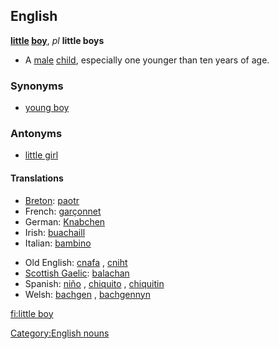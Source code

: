 ==English==

'''[[little]] [[boy]]''', ''pl'' '''little boys'''

* A [[male]] [[child]], especially one younger than ten years of age.

===Synonyms===
* [[young boy]]

===Antonyms===
* [[little girl]]

====Translations====
{{rfc-level|Translations at L4+ not in L3 POS section}}
{{top}}
* [[Breton]]: [[paotr]] {{m}}
* French: [[garçonnet]] {{m}}
* German: [[Knabchen]] {{m}}
* Irish: [[buachaill]] {{m}}
* Italian: [[bambino]] {{m}}
{{mid}}
* Old English: [[cnafa]] {{m}}, [[cniht]] {{m}}
* [[Scottish Gaelic]]: [[balachan]] {{m}}
* Spanish: [[niño]] {{m}}, [[chiquito]] {{m}}, [[chiquitin]] {{m}}
* Welsh: [[bachgen]] {{m}}, [[bachgennyn]] {{m}}
{{bottom}}

[[Category:English nouns]]

[[fi:little boy]]